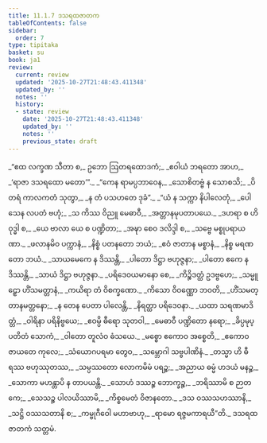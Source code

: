 ```yaml
---
title: 11.1.7 ဒသရထဇာတက
tableOfContents: false
sidebar:
  order: 7
type: tipitaka
basket: su
book: ja1
review:
  current: review
  updated: '2025-10-27T21:48:43.411348'
  updated_by: ''
  notes: ''
  history:
  - state: review
    date: '2025-10-27T21:48:43.411348'
    updated_by: ''
    notes: ''
    previous_state: draft
---
```



<ReviewStatus review={frontmatter.review} showDetails={true} />

<HypothesisAnnotation frontmatter={frontmatter} />

<DynamicBreadcrumb />

<Division number="84" book="ja1" e="ch" v="22" p="236">

<Paragraph number="2196" type="verses" book="ja1">
_“ဧထ လက္ခဏ သီတာ စ,_  
ဥဘော ဩတရထောဒကံ;_  
_ဧဝါယံ ဘရတော အာဟ,_  
_‘ရာဇာ ဒသရထော မတော’”._  

</Paragraph>

</Division>
<Division number="85" book="ja1" e="ch" v="22" p="236">

<Paragraph number="2197" type="verses" book="ja1">
_“ကေန ရာမပ္ပဘာဝေန,_  
_သောစိတဗ္ဗံ န သောစသိ;_  
_ပိတရံ ကာလကတံ သုတွာ,_  
_န တံ ပသဟတေ ဒုခံ”._  

</Paragraph>

</Division>
<Division number="86" book="ja1" e="ch" v="22" p="236">

<Paragraph number="2198" type="verses" book="ja1">
_“ယံ န သက္ကာ နိပါလေတုံ,_  
_ပေါသေန လပတံ ဗဟုံ;_  
_သ ကိဿ ဝိညူ မေဓာဝီ,_  
_အတ္တာနမုပတာပယေ._  

</Paragraph>

</Division>
<Division number="87" book="ja1" e="ch" v="22" p="237">

<Paragraph number="2199" type="verses" book="ja1">
_ဒဟရာ စ ဟိ ဝုဒ္ဓါ စ,_  
_ယေ ဗာလာ ယေ စ ပဏ္ဍိတာ;_  
_အဍ္ဎာ စေဝ ဒလိဒ္ဒါ စ,_  
_သဗ္ဗေ မစ္စုပရာယဏာ._  

</Paragraph>

</Division>
<Division number="88" book="ja1" e="ch" v="22" p="237">

<Paragraph number="2200" type="verses" book="ja1">
_ဖလာနမိဝ ပက္ကာနံ,_  
_နိစ္စံ ပတနတော ဘယံ;_  
_ဧဝံ ဇာတာန မစ္စာနံ,_  
_နိစ္စ မရဏတော ဘယံ._  

</Paragraph>

</Division>
<Division number="89" book="ja1" e="ch" v="22" p="237">

<Paragraph number="2201" type="verses" book="ja1">
_သာယမေကေ န ဒိဿန္တိ,_  
_ပါတော ဒိဋ္ဌာ ဗဟုဇ္ဇနာ;_  
_ပါတော ဧကေ န ဒိဿန္တိ,_  
_သာယံ ဒိဋ္ဌာ ဗဟုဇ္ဇနာ._  

</Paragraph>

</Division>
<Division number="90" book="ja1" e="ch" v="22" p="237">

<Paragraph number="2202" type="verses" book="ja1">
_ပရိဒေဝယမာနော စေ,_  
_ကိဉ္စိဒတ္ထံ ဥဒဗ္ဗဟေ;_  
_သမ္မူဠှော ဟိံသမတ္တာနံ,_  
_ကယိရာ တံ ဝိစက္ခဏော._  

</Paragraph>

</Division>
<Division number="91" book="ja1" e="ch" v="22" p="237">

<Paragraph number="2203" type="verses" book="ja1">
_ကိသော ဝိဝဏ္ဏော ဘဝတိ,_  
_ဟိံသမတ္တာနမတ္တနော;_  
_န တေန ပေတာ ပါလေန္တိ,_  
_နိရတ္ထာ ပရိဒေဝနာ._  

</Paragraph>

</Division>
<Division number="92" book="ja1" e="ch" v="22" p="237">

<Paragraph number="2204" type="verses" book="ja1">
_ယထာ သရဏမာဒိတ္တံ,_  
_ဝါရိနာ ပရိနိဗ္ဗယေ;_  
_ဧဝမ္ပိ ဓီရော သုတဝါ,_  
_မေဓာဝီ ပဏ္ဍိတော နရော;_  
_ခိပ္ပမုပ္ပတိတံ သောကံ,_  
_ဝါတော တူလံဝ ဓံသယေ._  

</Paragraph>

</Division>
<Division number="93" book="ja1" e="ch" v="22" p="237">

<Paragraph number="2205" type="verses" book="ja1">
_မစ္စော ဧကောဝ အစ္စေတိ,_  
_ဧကောဝ ဇာယတေ ကုလေ;_  
_သံယောဂပရမာ တွေဝ,_  
_သမ္ဘောဂါ သဗ္ဗပါဏိနံ._  

</Paragraph>

</Division>
<Division number="94" book="ja1" e="ch" v="22" p="237">

<Paragraph number="2206" type="verses" book="ja1">
_တသ္မာ ဟိ ဓီရဿ ဗဟုဿုတဿ,_  
_သမ္ပဿတော လောကမိမံ ပရဉ္စ;_  
_အညာယ ဓမ္မံ ဟဒယံ မနဉ္စ,_  
_သောကာ မဟန္တာပိ န တာပယန္တိ._  

</Paragraph>

</Division>
<Division number="95" book="ja1" e="ch" v="22" p="237">

<Paragraph number="2207" type="verses" book="ja1">
_သောဟံ ဒဿဉ္စ ဘောက္ခဉ္စ,_  
_ဘရိဿာမိ စ ဉာတကေ;_  
_သေသဉ္စ ပါလယိဿာမိ,_  
_ကိစ္စမေတံ ဝိဇာနတော._  

</Paragraph>

</Division>
<Division number="96" book="ja1" e="ch" v="22" p="237">

<Paragraph number="2208" type="verses" book="ja1">
_ဒသ ဝဿသဟဿာနိ,_  
_သဋ္ဌိ ဝဿသတာနိ စ;_  
_ကမ္ဗုဂီဝေါ မဟာဗာဟု,_  
_ရာမော ရဇ္ဇမကာရယီ”တိ._  


</Paragraph>
</Division>

<Paragraph number="2209" type="center" book="ja1">
ဒသရထဇာတကံ သတ္တမံ.
</Paragraph>